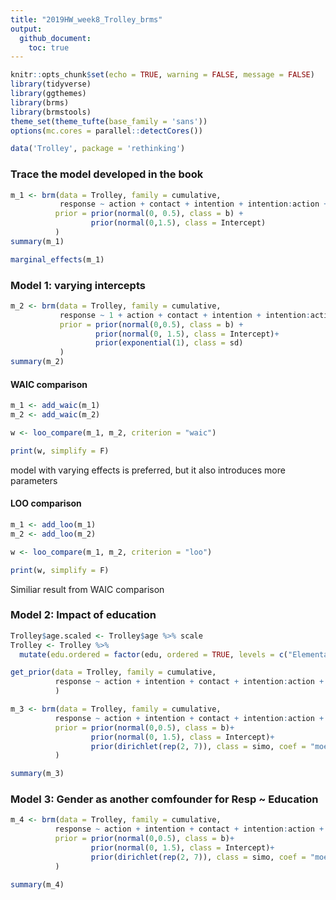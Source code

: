 ```yaml
---
title: "2019HW_week8_Trolley_brms"
output: 
  github_document:
    toc: true
---
```


```r
knitr::opts_chunk$set(echo = TRUE, warning = FALSE, message = FALSE)
library(tidyverse)
library(ggthemes)
library(brms)
library(brmstools)
theme_set(theme_tufte(base_family = 'sans'))
options(mc.cores = parallel::detectCores())

data('Trolley', package = 'rethinking')

```

### Trace the model developed in the book

```r
m_1 <- brm(data = Trolley, family = cumulative,
           response ~ action + contact + intention + intention:action + intention:contact,
          prior = prior(normal(0, 0.5), class = b) + 
                  prior(normal(0,1.5), class = Intercept)
          )
summary(m_1)
```
```r
marginal_effects(m_1)
```

### Model 1: varying intercepts

```r
m_2 <- brm(data = Trolley, family = cumulative,
           response ~ 1 + action + contact + intention + intention:action + intention:contact + (1|id),
           prior = prior(normal(0,0.5), class = b) +
                   prior(normal(0, 1.5), class = Intercept)+
                   prior(exponential(1), class = sd)
           )
summary(m_2)
```
#### WAIC comparison

```r
m_1 <- add_waic(m_1)
m_2 <- add_waic(m_2)

w <- loo_compare(m_1, m_2, criterion = "waic")

print(w, simplify = F)
```
model with varying effects is preferred, but it also introduces more parameters 

#### LOO comparison

```r
m_1 <- add_loo(m_1)
m_2 <- add_loo(m_2)

w <- loo_compare(m_1, m_2, criterion = "loo")

print(w, simplify = F)
```
Similiar result from WAIC comparison

### Model 2: Impact of education

```r
Trolley$age.scaled <- Trolley$age %>% scale
Trolley <- Trolley %>% 
  mutate(edu.ordered = factor(edu, ordered = TRUE, levels = c("Elementary School","Middle School", "Some High School", "High School Graduate", "Some College", "Bachelor's Degree", "Graduate Degree","Master's Degree")))

get_prior(data = Trolley, family = cumulative,
          response ~ action + intention + contact + intention:action + intention:contact + mo(edu.ordered) + age.scaled
          )
```

```r
m_3 <- brm(data = Trolley, family = cumulative,
          response ~ action + intention + contact + intention:action + intention:contact + mo(edu.ordered) + age.scaled,
          prior = prior(normal(0,0.5), class = b)+
                  prior(normal(0, 1.5), class = Intercept)+
                  prior(dirichlet(rep(2, 7)), class = simo, coef = "moedu.ordered1")
          )
```

```r
summary(m_3)
```
### Model 3: Gender as another comfounder for Resp ~ Education

```r
m_4 <- brm(data = Trolley, family = cumulative,
          response ~ action + intention + contact + intention:action + intention:contact + mo(edu.ordered) + age.scaled + male,
          prior = prior(normal(0,0.5), class = b)+
                  prior(normal(0, 1.5), class = Intercept)+
                  prior(dirichlet(rep(2, 7)), class = simo, coef = "moedu.ordered1")
          )
```

```r
summary(m_4)
```
